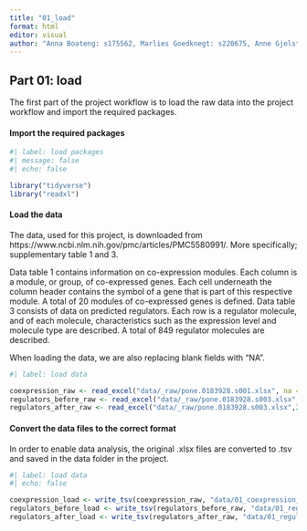 ```yaml
---
title: "01_load"
format: html
editor: visual
author: "Anna Boateng: s175562, Marlies Goedknegt: s220675, Anne Gjelstrup: s194530, Katja Jagd: s185395, Olivia Ronnenberg: s183359"
---
```


## Part 01: load

The first part of the project workflow is to load the raw data into the project workflow and import the required packages.

#### Import the required packages

```r

#| label: load packages
#| message: false
#| echo: false

library("tidyverse")
library("readxl")

```

#### Load the data

The data, used for this project, is downloaded from https://www.ncbi.nlm.nih.gov/pmc/articles/PMC5580991/. More specifically; supplementary table 1 and 3.

Data table 1 contains information on co-expression modules. Each column is a module, or group, of co-expressed genes. Each cell underneath the column header contains the symbol of a gene that is part of this respective module. A total of 20 modules of co-expressed genes is defined. Data table 3 consists of data on predicted regulators. Each row is a regulator molecule, and of each molecule, characteristics such as the expression level and molecule type are described. A total of 849 regulator molecules are described.

When loading the data, we are also replacing blank fields with "NA".

```r

#| label: load data

coexpression_raw <- read_excel("data/_raw/pone.0183928.s001.xlsx", na = c(" ", "NA"))
regulators_before_raw <- read_excel("data/_raw/pone.0183928.s003.xlsx", na = c(" ", "NA"))
regulators_after_raw <- read_excel("data/_raw/pone.0183928.s003.xlsx",2, na = c(" ", "NA"))

```

#### Convert the data files to the correct format

In order to enable data analysis, the original .xlsx files are converted to .tsv and saved in the data folder in the project.

```r

#| label: load data
#| echo: false

coexpression_load <- write_tsv(coexpression_raw, "data/01_coexpression_load.tsv", append = FALSE, col_names = TRUE)
regulators_before_load <- write_tsv(regulators_before_raw, "data/01_regulators_before_load.tsv", append = FALSE, col_names = TRUE)
regulators_after_load <- write_tsv(regulators_after_raw, "data/01_regulators_after_load.tsv", append = FALSE, col_names = TRUE)

```
